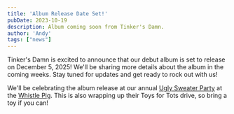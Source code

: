 ```yaml
---
title: 'Album Release Date Set!'
pubDate: 2023-10-19
description: Album coming soon from Tinker's Damn.
author: 'Andy'
tags: ["news"]
---
```

Tinker's Damn is excited to announce that our debut album is set to release on December 5, 2025! We'll be sharing more
details about the album in the coming weeks. Stay tuned for updates and get ready to rock out with us!

We'll be celebrating the album release at our annual [Ugly Sweater Party](https://www.bandsintown.com/e/107240113-tinker's-damn-at-whistle-pig-brewing-company?came_from=257)
at the [Whistle Pig](https://whistlepigbrewing.com). This is also wrapping
up their Toys for Tots drive, so bring a toy if you can!
